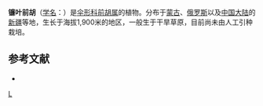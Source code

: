 {{NoteTA|G1=LS}}
{{Speciesbox 
| genus = Peucedanum
| species = falcaria
| authority = Turcz.
}}

'''镰叶前胡'''（[[学名|学名]]：{{lang|la|''Peucedanum falcaria''}}）是[[伞形科|伞形科]][[前胡属|前胡属]]的植物。分布于[[蒙古|蒙古]]、[[俄罗斯|俄罗斯]]以及[[中国大陆|中国大陆]]的[[新疆|新疆]]等地，生长于海拔1,900米的地区，一般生于干旱草原，目前尚未由人工引种栽培。

== 参考文献 ==
<div class="references-small">
* {{cite web| url =http://www.bioinfo.cn/db05/KmzwSpecies.php?action=view&id=22979| title =镰叶前胡| work =《中国高等植物数据库全库》| publisher =中国科学院微生物研究所| author =昆明植物研究所| accessdate =2009-02-25| deadurl =yes| archiveurl =https://web.archive.org/web/20160305103300/http://www.bioinfo.cn/db05/KmzwSpecies.php?action=view&id=22979| archivedate =2016-03-05}}
</div>
{{Taxonbar}}

[[Category:前胡属|L]]